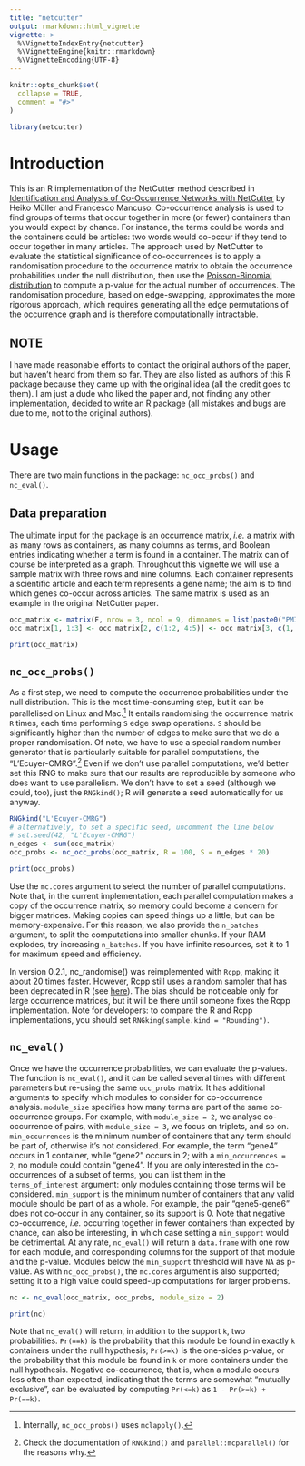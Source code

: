 ```yaml
---
title: "netcutter"
output: rmarkdown::html_vignette
vignette: >
  %\VignetteIndexEntry{netcutter}
  %\VignetteEngine{knitr::rmarkdown}
  %\VignetteEncoding{UTF-8}
---
```


```r
knitr::opts_chunk$set(
  collapse = TRUE,
  comment = "#>"
)
```

```r
library(netcutter)
```

# Introduction

This is an R implementation of the NetCutter method described in [Identification and Analysis of Co-Occurrence Networks with NetCutter](https://doi.org/10.1371/journal.pone.0003178) by Heiko Müller and Francesco Mancuso.
Co-occurrence analysis is used to find groups of terms that occur together in more (or fewer) containers than you would expect by chance.
For instance, the terms could be words and the containers could be articles: two words would co-occur if they tend to occur together in many articles.
The approach used by NetCutter to evaluate the statistical significance of co-occurrences is to apply a randomisation procedure to the occurrence matrix to obtain the occurrence probabilities under the null distribution, then use the [Poisson-Binomial distribution](https://en.wikipedia.org/wiki/Poisson_binomial_distribution) to compute a p-value for the actual number of occurrences.
The randomisation procedure, based on edge-swapping, approximates the more rigorous approach, which requires generating all the edge permutations of the occurrence graph and is therefore computationally intractable.

## NOTE

I have made reasonable efforts to contact the original authors of the paper, but haven't heard from them so far.
They are also listed as authors of this R package because they came up with the original idea (all the credit goes to them).
I am just a dude who liked the paper and, not finding any other implementation, decided to write an R package (all mistakes and bugs are due to me, not to the original authors).

# Usage

There are two main functions in the package: `nc_occ_probs()` and `nc_eval()`.

## Data preparation

The ultimate input for the package is an occurrence matrix, *i.e.* a matrix with as many rows as containers, as many columns as terms, and Boolean entries indicating whether a term is found in a container.
The matrix can of course be interpreted as a graph.
Throughout this vignette we will use a sample matrix with three rows and nine columns.
Each container represents a scientific article and each term represents a gene name; the aim is to find which genes co-occur across articles.
The same matrix is used as an example in the original NetCutter paper.

```r
occ_matrix <- matrix(F, nrow = 3, ncol = 9, dimnames = list(paste0("PMID", 1:3), paste0("gene", 1:9)))
occ_matrix[1, 1:3] <- occ_matrix[2, c(1:2, 4:5)] <- occ_matrix[3, c(1, 6:9)] <- T

print(occ_matrix)
```

## `nc_occ_probs()`

As a first step, we need to compute the occurrence probabilities under the null distribution.
This is the most time-consuming step, but it can be parallelised on Linux and Mac.^[Internally, `nc_occ_probs()` uses `mclapply()`.]
It entails randomising the occurrence matrix `R` times, each time performing `S` edge swap operations.
`S` should be significantly higher than the number of edges to make sure that we do a proper randomisation.
Of note, we have to use a special random number generator that is particularly suitable for parallel computations, the "L'Ecuyer-CMRG".^[Check the documentation of `RNGkind()` and `parallel::mcparallel()` for the reasons why.]
Even if we don't use parallel computations, we'd better set this RNG to make sure that our results are reproducible by someone who does want to use parallelism.
We don't have to set a seed (although we could, too), just the `RNGkind()`; R will generate a seed automatically for us anyway.

```r
RNGkind("L'Ecuyer-CMRG")
# alternatively, to set a specific seed, uncomment the line below
# set.seed(42, "L'Ecuyer-CMRG")
n_edges <- sum(occ_matrix)
occ_probs <- nc_occ_probs(occ_matrix, R = 100, S = n_edges * 20)

print(occ_probs)
```

Use the `mc.cores` argument to select the number of parallel computations.
Note that, in the current implementation, each parallel computation makes a copy of the occurrence matrix, so memory could become a concern for bigger matrices.
Making copies can speed things up a little, but can be memory-expensive.
For this reason, we also provide the `n_batches` argument, to split the computations into smaller chunks.
If your RAM explodes, try increasing `n_batches`.
If you have infinite resources, set it to 1 for maximum speed and efficiency.

In version 0.2.1, nc_randomise() was reimplemented with `Rcpp`, making it about 20 times faster.
However, Rcpp still uses a random sampler that has been deprecated in R (see [here](https://stackoverflow.com/questions/60119621/get-the-same-sample-of-integers-from-rcpp-as-base-r)).
The bias should be noticeable only for large occurrence matrices, but it will be there until someone fixes the Rcpp implementation.
Note for developers: to compare the R and Rcpp implementations, you should set `RNGking(sample.kind = "Rounding")`.

## `nc_eval()`

Once we have the occurrence probabilities, we can evaluate the p-values.
The function is `nc_eval()`, and it can be called several times with different parameters but re-using the same `occ_probs` matrix.
It has additional arguments to specify which modules to consider for co-occurrence analysis.
`module_size` specifies how many terms are part of the same co-occurrence groups.
For example, with `module_size = 2`, we analyse co-occurrence of pairs, with `module_size = 3`, we focus on triplets, and so on.
`min_occurrences` is the minimum number of containers that any term should be part of, otherwise it's not considered.
For example, the term "gene4" occurs in 1 container, while "gene2" occurs in 2; with a `min_occurrences = 2`, no module could contain "gene4".
If you are only interested in the co-occurrences of a subset of terms, you can list them in the `terms_of_interest` argument: only modules containing those terms will be considered.
`min_support` is the minimum number of containers that any valid module should be part of as a whole.
For example, the pair "gene5-gene6" does not co-occur in any container, so its support is 0.
Note that negative co-occurrence, *i.e.* occurring together in fewer containers than expected by chance, can also be interesting, in which case setting a `min_support` would be detrimental.
At any rate, `nc_eval()` will return a `data.frame` with one row for each module, and corresponding columns for the support of that module and the p-value.
Modules below the `min_support` threshold will have `NA` as p-value.
As with `nc_occ_probs()`, the `mc.cores` argument is also supported; setting it to a high value could speed-up computations for larger problems.

```r
nc <- nc_eval(occ_matrix, occ_probs, module_size = 2)

print(nc)
```

Note that `nc_eval()` will return, in addition to the support `k`, two probabilities.
`Pr(==k)` is the probability that this module be found in exactly `k` containers under the null hypothesis; `Pr(>=k)` is the one-sides p-value, or the probability that this module be found in `k` or more containers under the null hypothesis.
Negative co-occurrence, that is, when a module occurs less often than expected, indicating that the terms are somewhat "mutually exclusive", can be evaluated by computing `Pr(<=k)` as `1 - Pr(>=k) + Pr(==k)`.

